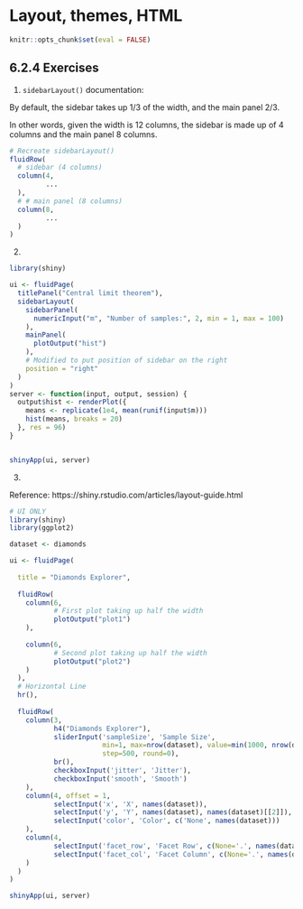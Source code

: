 # Layout, themes, HTML

```r
knitr::opts_chunk$set(eval = FALSE)
```

## 6.2.4 Exercises {-}

1. `sidebarLayout()` documentation: 

::: {.rmdnote}
By default, the sidebar takes up 1/3 of the width, and the main panel 2/3. 
:::

In other words, given the width is 12 columns, the sidebar is made up of 4 columns and the main panel 8 columns. 

```r
# Recreate sidebarLayout()
fluidRow(
  # sidebar (4 columns)
  column(4, 
         ...
  ),
  # # main panel (8 columns)
  column(8, 
         ...
  )
)
```



2. 
```r
library(shiny)

ui <- fluidPage(
  titlePanel("Central limit theorem"),
  sidebarLayout(
    sidebarPanel(
      numericInput("m", "Number of samples:", 2, min = 1, max = 100)
    ),
    mainPanel(
      plotOutput("hist")
    ),
    # Modified to put position of sidebar on the right
    position = "right"
  )
)
server <- function(input, output, session) {
  output$hist <- renderPlot({
    means <- replicate(1e4, mean(runif(input$m)))
    hist(means, breaks = 20)
  }, res = 96)
}


shinyApp(ui, server)
```



3.  

::: {.rmdtip}
Reference: 
https://shiny.rstudio.com/articles/layout-guide.html
:::

```r
# UI ONLY
library(shiny)
library(ggplot2)

dataset <- diamonds

ui <- fluidPage(
  
  title = "Diamonds Explorer",
  
  fluidRow(
    column(6,
           # First plot taking up half the width
           plotOutput("plot1")
    ),
    
    column(6,
           # Second plot taking up half the width
           plotOutput("plot2")
    )
  ),
  # Horizontal Line
  hr(),
  
  fluidRow(
    column(3,
           h4("Diamonds Explorer"),
           sliderInput('sampleSize', 'Sample Size', 
                       min=1, max=nrow(dataset), value=min(1000, nrow(dataset)), 
                       step=500, round=0),
           br(),
           checkboxInput('jitter', 'Jitter'),
           checkboxInput('smooth', 'Smooth')
    ),
    column(4, offset = 1,
           selectInput('x', 'X', names(dataset)),
           selectInput('y', 'Y', names(dataset), names(dataset)[[2]]),
           selectInput('color', 'Color', c('None', names(dataset)))
    ),
    column(4,
           selectInput('facet_row', 'Facet Row', c(None='.', names(dataset))),
           selectInput('facet_col', 'Facet Column', c(None='.', names(dataset)))
    )
  )
)

shinyApp(ui, server)
```



